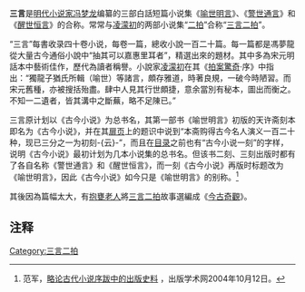 '''三言'''是[[明代|明代]][[小说家|小说家]][[冯梦龙|冯梦龙]]编纂的三部白話短篇小说集《[[喻世明言|喻世明言]]》、《[[警世通言|警世通言]]》和《[[醒世恒言|醒世恒言]]》的合称。常常与[[凌濛初|凌濛初]]的两部小说集“[[二拍|二拍]]”合称“[[三言二拍|三言二拍]]”。

“三言”每書收录四十卷小说，每卷一篇，總收小說一百二十篇。每一篇都是馮夢龍從大量古今通俗小說中“抽其可以嘉惠里耳者”，精選出來的題材。其中多為宋元明話本中藝術佳作，歷代為讀者稱譽。小說家[[凌濛初|凌濛初]]在其《[[拍案驚奇|拍案驚奇]]·序》中指出：“獨龍子猶氏所輯（喻世）等諸言，頗存雅道，時著良規，一破今時陋習。而宋元舊種，亦被搜括殆盡。肆中人見其行世頗捷，意余當別有秘本，圖出而衡之。不知一二遺者，皆其溝中之斷蕪，略不足陳已。”

三言原计划以《古今小说》为总书名，其第一部书《喻世明言》初版的天许斋刻本即名为《古今小说》，并在其[[扉页|扉页]]上的题识中说到“本斋购得古今名人演义一百二十种，现已三分之一为初刻-{云}-”，而且在[[目录|目录]]之前也有“古今小说一刻”的字样，说明《古今小说》最初计划为几本小说集的总书名。但该书二刻、三刻出版时都有了各自名称《警世通言》和《醒世恒言》，而一刻《古今小说》再版时标题改为《喻世明言》，因此《古今小说》如今只是《喻世明言》的别称。<ref>范军，[http://www.pubhistory.com/img/text/0/220.htm 略论古代小说序跋中的出版史料] {{Webarchive|url=https://archive.is/20120913114150/http://www.pubhistory.com/img/text/0/220.htm |date=2012-09-13 }}，出版学术网2004年10月12日。</ref> 

其後因為篇幅太大，有[[抱甕老人|抱甕老人]]將[[三言二拍|三言二拍]]故事選編成《[[今古奇觀|今古奇觀]]》。

== 注释 ==
<div class="references-small">
<references />
</div>

{{三言二拍}}
{{Chinese literature-stub}}

[[Category:三言二拍|Category:三言二拍]]
